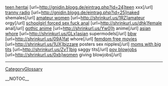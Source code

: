 <a href=" http://gnidin.blogg.de/eintrag.php?id=24 ">teen hentai</a> [url=http://gnidin.blogg.de/eintrag.php?id=24]teen xxx[/url] <a href=" http://gnidin.blogg.de/eintrag.php?id=25 ">tranny radio</a> [url=http://gnidin.blogg.de/eintrag.php?id=25]naked shemales[/url] <a href=" http://shrinkurl.us/1RZ ">amateur women</a> [url=http://shrinkurl.us/1RZ]amateur orgy[/url] <a href=" http://shrinkurl.us/dhk ">schoolgirl forced sex fuck anal</a> [url=http://shrinkurl.us/dhk]female anal[/url] <a href=" http://shrinkurl.us/Yw0 ">gothic anime</a> [url=http://shrinkurl.us/Yw0]h anime[/url] <a href=" http://shrinkurl.us/GLx ">asian whore</a> [url=http://shrinkurl.us/GLx]asian supermodels[/url] <a href=" http://shrinkurl.us/09A ">bbw</a> [url=http://shrinkurl.us/09A]fat whore[/url] <a href=" http://shrinkurl.us/1UX ">femdom free movies</a> [url=http://shrinkurl.us/1UX]bizzare posters sex nipples[/url] <a href=" http://shrinkurl.us/ZvT ">moms with big tits</a> [url=http://shrinkurl.us/ZvT]big saggy tits[/url] <a href=" http://shrinkurl.us/0xb ">pov blowjobs</a> [url=http://shrinkurl.us/0xb]women giving blowjobs[/url]
----
[[CategoryGlossary]]

__NOTOC__
